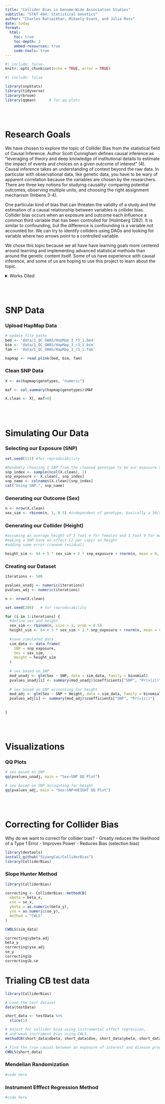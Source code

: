 ```yaml
---
title: "Collider Bias in Genome-Wide Association Studies"
subtitle: "STAT 494: Statistical Genetics"
author: "Charles Batsaikhan, Mikaely Evans, and Julia Ross"
date: today
format: 
  html:
    toc: true
    toc-depth: 3
    embed-resources: true
    code-tools: true
---
```


```r
#| include: false
knitr::opts_chunk$set(echo = TRUE, error = TRUE)
```

```r
#| include: false

library(snpStats)
library(tidyverse)
library(broom)
library(qqman)      # for qq plots
```


\
\


# Research Goals

We have chosen to explore the topic of Collider Bias from the statistical field of Causal Inference. Author Scott Cunnigham defines causal inference as “leveraging of theory and deep knowledge of institutional details to estimate the impact of events and choices on a given outcome of interest” (4). Causal inference takes an understanding of context beyond the raw data. In particular with observational data, like genetic data, you have to be wary of apparent correlation because the variables are chosen by the researchers. There are three key notions for studying causality: comparing potential outcomes, observing multiple units, and choosing the right assignment mechanism (Imbens 3-4). 

One particular kind of bias that can threaten the validity of a study and the estimation of a causal relationship between variables is collider bias. Collider bias occurs when an exposure and outcome each influence a common third variable that has been controlled for (Holmberg 1282). It is similar to confounding, but the difference is confounding is a variable not accounted for. We can try to identify colliders using DAGs and looking for variable where two arrows point to a controlled variable. 

We chose this topic because we all have have learning goals more centered around learning and implementing advanced statistical methods than around the genetic content itself. Some of us have experience with causal inference, and some of us are hoping to use this project to learn about the topic.

<details>

<summary>Works Cited</summary>

Cunningham, Scott. “Introduction.” Causal Inference: The Mixtape, Yale University Press, 2021, pp. 1–15. JSTOR, https://doi.org/10.2307/j.ctv1c29t27.4. Accessed 12 Mar. 2025.

Holmberg, Mathias J., and Lars W. Andersen. “Collider Bias.” Jama, vol. 327, no. 13, 2022, pp. 1282–83, https://doi.org/10.1001/jama.2022.1820.

Imbens, Guido W., and Donald B. Rubin. “Causality: The Basic Framework.” Causal Inference for Statistics, Social, and Biomedical Sciences: An Introduction. Cambridge: Cambridge University Press, 2015. 3–22. Print.

</details>


\
\


# SNP Data

### Upload HapMap Data
```r
# update file paths
bed <- 'data/1_QC_GWAS/HapMap_3_r3_1.bed'
bim <- 'data/1_QC_GWAS/HapMap_3_r3_1.bim'
fam <- 'data/1_QC_GWAS/HapMap_3_r3_1.fam'
```

```r
hapmap <- read.plink(bed, bim, fam)
```

### Clean SNP Data
```r
X <- as(hapmap$genotypes, "numeric")

maf <- col.summary(hapmap$genotypes)$MAF

X.clean <- X[, maf>0]

```


\
\


# Simulating Our Data


### Selecting our Exposure (SNP)

```r
set.seed(111) #for reproducability

#Randomly choosing 1 SNP from the cleaned genotype to be our exposure SNP
snp_index <- sample(ncol(X.clean), 1)
snp_exposure <- X.clean[, snp_index]
snp_name <- colnames(X.clean)[snp_index]
cat("Using SNP:", snp_name)

```


### Generating our Outcome (Sex)

```r
n <- nrow(X.clean)
sex_sim <- rbinom(n, 1, 0.5) #independent of genotype, basically a 50/50 chance of a data point being either sex 
```


### Generating our Collider (Height)

```r

#assuming an average height of 5 foot 4 for females and 5 foot 9 for males
#making a SNP have an effect (2 per copy) on height
#adding some error (random residual)

height_sim <- 64 + 5 * sex_sim + 2 * snp_exposure + rnorm(n, mean = 0, sd = 3)
```


### Creating our Dataset

```r
iterations <- 500

pvalues_unadj <- numeric(iterations)
pvalues_adj <- numeric(iterations)

n <- nrow(X.clean)

set.seed(200)   # for reproducability

for (i in 1:iterations) {
  #define sex and height
  sex_sim <- rbinom(n, size = 1, prob = 0.5)
  height_sim <- 64 + 5 * sex_sim + 2 * snp_exposure + rnorm(n, mean = 0, sd = 3)
  
  #save simulated data
  sim_data <- data.frame(   
    SNP = snp_exposure,
    Sex = sex_sim,
    Height = height_sim
  )
  
  # sex based on SNP
  mod_unadj <- glm(Sex ~ SNP, data = sim_data, family = binomial)
  pvalues_unadj[i] <- summary(mod_unadj)$coefficients["SNP", "Pr(>|z|)"]
  
  # sex based on SNP accounting for height
  mod_adj <- glm(Sex ~ SNP + Height, data = sim_data, family = binomial)
  pvalues_adj[i] <- summary(mod_adj)$coefficients["SNP", "Pr(>|z|)"]
  
  
}
```


\
\


# Visualizations

### QQ Plots

```r

# sex based on SNP
qq(pvalues_unadj, main = "Sex~SNP QQ Plot")

# sex based on SNP accounting for height
qq(pvalues_adj, main = "Sex~SNP+HEIGHT QQ Plot")
```


\
\


# Correcting for Collider Bias

Why do we want to correct for collider bias?
- Greatly reduces the likelihood of a Type 1 Error
- Improves Power
- Reduces Bias (selection bias)

```r
library(devtools)
install_github("SiyangCai/ColliderBias")
library(ColliderBias)

```


### Slope Hunter Method

```r
library(ColliderBias)

correcting <- ColliderBias::methodCB(
  xbeta = beta_x, 
  xse = se_x,
  ybeta = as.numeric(beta_y),
  yse = as.numeric(se_y),
  method = "CWLS"
)

CWBLS(sim_data)

correcting$ybeta.adj
beta_y
correcting$yse.adj
se_y
correcting$b
correcting$b.se
```


# Trialing CB test data

```r
library(ColliderBias)

# Load the test dataset
data(testData)

short_data <- testData %>%
  slice(1)

# Adjust for collider bias using instrumental effect regression,
# and weak instrument bias using CWLS.
methodCB(short_data$dbeta, short_data$dse, short_data$ybeta, short_data$yse, method = "CWLS")

# Find the true causal between an exposure of interest and disease progression.
CWBLS(short_data)
```


### Mendelian Randomization

```r
#code here

```


### Instrument Efffect Regression Method

```r
#code here

```
















